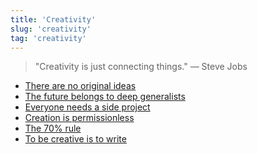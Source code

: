 ```yaml
---
title: 'Creativity'
slug: 'creativity'
tag: 'creativity'
---
```


> "Creativity is just connecting things." — Steve Jobs

- [There are no original ideas](/notes/there-are-no-original-ideas)
- [The future belongs to deep generalists](/notes/the-future-belongs-to-deep-generalists)
- [Everyone needs a side project](/notes/everyone-needs-a-side-project)
- [Creation is permissionless](/notes/creation-is-permissionless)
- [The 70% rule](/notes/the-70%25-rule)
- [To be creative is to write](/notes/to-be-creative-is-to-write)